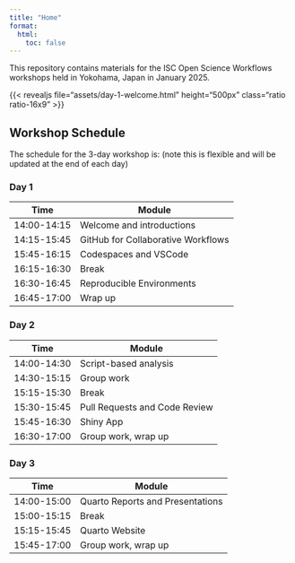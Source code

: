 ```yaml
---
title: "Home"
format: 
  html:
    toc: false
---
```


This repository contains materials for the ISC Open Science Workflows workshops held in Yokohama, Japan in January 2025. 

{{< revealjs file="assets/day-1-welcome.html" height="500px" class="ratio ratio-16x9" >}}


## Workshop Schedule  
The schedule for the 3-day workshop is: (note this is flexible and will be updated at the end of each day) 

### Day 1  

|Time    |Module  |
|--------|--------|
|14:00-14:15| Welcome and introductions|
|14:15-15:45| GitHub for Collaborative Workflows|  
|15:45-16:15|Codespaces and VSCode|
|16:15-16:30|Break|  
|16:30-16:45|Reproducible Environments|  
|16:45-17:00|Wrap up|  

### Day 2  

|Time    |Module  |
|--------|--------|
|14:00-14:30|Script-based analysis|  
|14:30-15:15|Group work|  
|15:15-15:30|Break|  
|15:30-15:45|Pull Requests and Code Review|
|15:45-16:30|Shiny App|  
|16:30-17:00|Group work, wrap up|  

### Day 3  

|Time    |Module  |
|--------|--------|
|14:00-15:00|Quarto Reports and Presentations|
|15:00-15:15|Break| 
|15:15-15:45|Quarto Website|      
|15:45-17:00|Group work, wrap up|  

